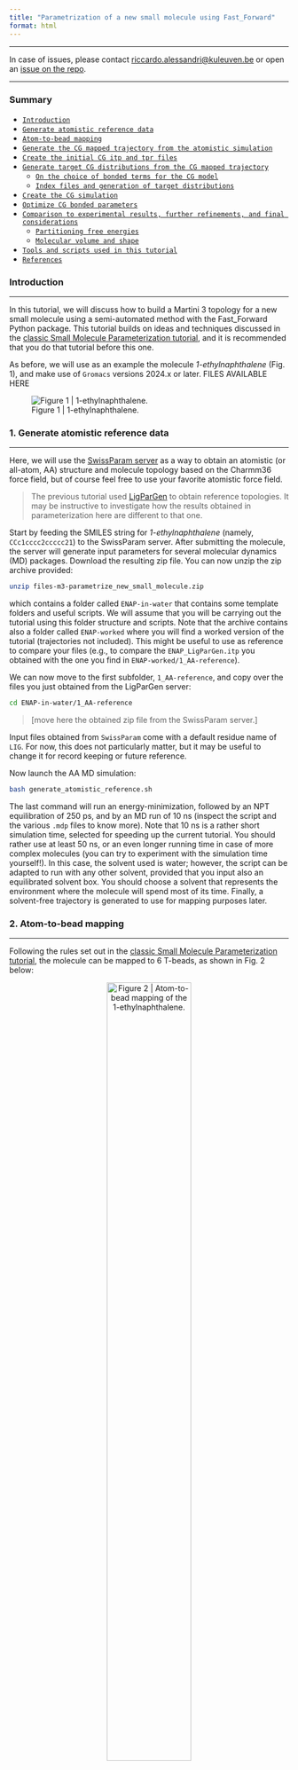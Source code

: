 ```yaml
---
title: "Parametrization of a new small molecule using Fast_Forward"
format: html
---
```


<hr>
In case of issues, please contact [riccardo.alessandri@kuleuven.be](mailto: riccardo.alessandri@kuleuven.be) or open an [issue on the repo](https://github.com/Martini-Force-Field-Initiative/Martini-Force-Field-Initiative.github.io/issues).
<hr>

### Summary
- [`Introduction`](#introduction)
- [`Generate atomistic reference data`](#generate-atomistic-reference-data)
- [`Atom-to-bead mapping`](#atom-to-bead-mapping)
- [`Generate the CG mapped trajectory from the atomistic simulation`](#generate-the-cg-mapped-trajectory-from-the-atomistic-simulation)
- [`Create the initial CG itp and tpr files`](#create-the-initial-cg-itp-and-tpr-files)
- [`Generate target CG distributions from the CG mapped trajectory`](#generate-target-cg-distributions-from-the-cg-mapped-trajectory)
    - [`On the choice of bonded terms for the CG model`](#on-the-choice-of-bonded-terms-for-the-cg-model)
    - [`Index files and generation of target distributions`](#index-files-and-generation-of-target-distributions)
- [`Create the CG simulation`](#create-the-cg-simulation)
- [`Optimize CG bonded parameters`](#optimize-cg-bonded-parameters)
- [`Comparison to experimental results, further refinements, and final considerations`](#comparison-to-experimental-results-further-refinements-and-final-considerations)
    - [`Partitioning free energies`](#partitioning-free-energies)
    - [`Molecular volume and shape`](#molecular-volume-and-shape)
- [`Tools and scripts used in this tutorial`](#tools-and-scripts-used-in-this-tutorial)
- [`References`](#references)

### Introduction
<hr>

In this tutorial, we will discuss how to build a Martini 3 topology for a new small molecule using a semi-automated method with the Fast_Forward Python package. This tutorial builds on ideas and techniques discussed in the [classic Small Molecule Parameterization tutorial](../Small_Molecule_Parametrization/index.qmd), and it is recommended that you do that tutorial before this one.


As before, we will use as an example the molecule *1-ethylnaphthalene* (Fig. 1), and make use of `Gromacs` versions 2024.x or later. FILES AVAILABLE HERE


![Figure 1 | 1-ethylnaphthalene.](fig1.png)

### 1. Generate atomistic reference data
<hr>


Here, we will use the [SwissParam server](https://swissparam.ch/) as a way to obtain an atomistic (or all-atom, AA) structure and molecule topology based on the Charmm36 force field, but of course feel free to use your favorite atomistic force field.

> The previous tutorial used [LigParGen](https://zarbi.chem.yale.edu/ligpargen/) to obtain reference topologies. It may be instructive to investigate how the results obtained in parameterization here are different to that one.

Start by feeding the SMILES string for *1-ethylnaphthalene* (namely, `CCc1cccc2ccccc21`) to the SwissParam server. After submitting the molecule, the server will generate input parameters for several molecular dynamics (MD) packages. Download the resulting zip file. You can now unzip the zip archive provided:

``` bash
unzip files-m3-parametrize_new_small_molecule.zip
```

which contains a folder called `ENAP-in-water` that contains some template folders and useful scripts. We will assume that you will be carrying out the tutorial using this folder structure and scripts. Note that the archive contains also a folder called `ENAP-worked` where you will find a worked version of the tutorial (trajectories not included). This might be useful to use as reference to compare your files (e.g., to compare the `ENAP_LigParGen.itp` you obtained with the one you find in `ENAP-worked/1_AA-reference`).

We can now move to the first subfolder, `1_AA-reference`, and copy over the files you just obtained from the LigParGen server:

``` bash
cd ENAP-in-water/1_AA-reference
```
> [move here the obtained zip file from the SwissParam server.]

Input files obtained from `SwissParam` come with a default residue name of `LIG`. For now, this does not particularly matter, but it may be useful to change it for record keeping or future reference.

Now launch the AA MD simulation:

``` bash
bash generate_atomistic_reference.sh
```

The last command will run an energy-minimization, followed by an NPT equilibration of 250 ps, and by an MD run of 10 ns (inspect the script and the various `.mdp` files to know more). Note that 10 ns is a rather short simulation time, selected for speeding up the current tutorial. You should rather use at least 50 ns, or an even longer running time in case of more complex molecules (you can try to experiment with the simulation time yourself!). In this case, the solvent used is water; however, the script can be adapted to run with any other solvent, provided that you input also an equilibrated solvent box. You should choose a solvent that represents the environment where the molecule will spend most of its time. Finally, a solvent-free trajectory is generated to use for mapping purposes later.

### 2. Atom-to-bead mapping
<hr>

Following the rules set out in the [classic Small Molecule Parameterization tutorial](../Small_Molecule_Parametrization/index.qmd), the molecule can be mapped to 6 T-beads, as shown in Fig. 2 below:

<!-- insert figure with html to modify width -->
<figure>
    <center>
    <img src="fig2.png" alt="Figure 2 | Atom-to-bead mapping of the 1-ethylnaphthalene." style="width:60%">
    <figcaption>Figure 2 | Atom-to-bead mapping of the 1-ethylnaphthalene.</figcaption>
    </center>
</figure>


### 3. Generate the CG mapped trajectory from the atomistic simulation
<hr>

Using the mapping you just created, you will now transform the simulation you did at [section 1](#generate-atomistic-reference-data) to CG resolution using a file in the `.map` format.

The [CGbuilder tool](https://jbarnoud.github.io/cgbuilder/) can generate such a file, as it did with the index-based approach in the previous tutorial <sup>[[7]](#references)</sup>. Load the `lig.gro` generated in the previous step, and assign each of the atoms to its corresponding bead in the viewer.

You can now try to map the trajectory using a `.map` file from `CGBuilder`. Once done, download the `cgbuilder.map` file that `CGbuilder` creates to the `2_mapping` folder.

``` bash
cd ../2_mapping/
```
> download cgbuilder.map and move it to the current folder, i.e., '2_mapping'

The header of `CGbuilder` .map files doesn’t quite align with what we exactly need for `fast_forward`. Make sure the first two lines of the file read as:

``` bash
[ molecule ]
LIG ENAP
```

These lines define the name of the molecule at atomistic (`LIG`) and CG (`ENAP`) resolution.

You can now run the script:

``` bash
bash 2_mapping.sh
```

which will:

 1. Make a python virtual environment and install the fast forward package in it.
 2. Use the `ff_map` program of `fast_forward` to map the ligand-only trajectory generated in the previous step.

Note that running `ff_map` on a trajectory file automatically generates both the mapped trajectory and a single initial frame. Note in the `mapped.gro` file generated the residue name is now `ENAP`, having been defined in the `.map` file above.

### 4. Generating an initial CG topology
<hr>

As before, the first goal of parameterisation is to match the bonded parameters at the CG level to the ones mapped from our atomistic simulation. Using the same bonded network as [before](../Small_Molecule_Parametrization/index.qmd/#generate-target-cg-distributions-from-the-cg-mapped-trajectory/), generate an initial topology (i.e. `ENAP_initial.itp`) file for the molecule containing directives for `atoms`, `bonds`, `dihedrals`, `virtual_sitesn`, and `exclusions`.

### 4.1 Using fast_forward to generate initial parameters

One of the powerful features of fast_forward is the `ff_inter` (interactions) program, which can generate best guess parameters for a CG topology file from an initial input topology and a mapped trajectory.

The initial input topology can be readily adapted from the file that we’ve just generated. Two additional considerations are:

 1. All interactions (*bonds*, *angles*, *dihedrals*, etc) need to be annotated with an interaction group name
 2. Bonds may be left as bonds only, `ff_inter` will automatically convert high force constants to constraints.


The first interactions directive of the file can then look something like this:

``` bash
[bonds]
; i j funct length kb
 1 2 1 0.300 5000 ; C1_R1
 1 4 1 0.300 5000 ; C1_R4
 2 3 1 0.300 5000 ; R2_R3
…
[ dihedrals ]
; i j k l func ref.angle force_const
 1 3 6 5 2 0 10 ; C1_R3_R6_R5
…
```
Note as well that the initial guesses here are completely arbitrary. Any interaction will be analysed *ab initio* with new parameters calculated.

To run `ff_inter` we also need a reference `.tpr` file for the molecule on its own:

``` bash
gmx grompp -f initial.mdp -p topol.top -c ../2_mapping/mapped.gro -o mapped.tpr -maxwarn 1
```

The `ff_inter` program can then be invoked with the following command:

``` bash
ff_inter -f ../2_mapping/mapped.xtc -s mapped.tpr -i ENAP_initial.itp -dists -plots -itp-only
```

Here, the mapped trajectory and associated topology (`mapped.xtc` and `mapped.tpr` respectively) are analysed using the interactions notated in the input molecule topology file (`ENAP_initial.itp`). Using the `-dists` flag writes out time series and histogram data for each of the interactions. The histograms are all also plotted in a figure using the `-plots` flag: a file called `distribution_plots.png` is written. For each interaction, the histogram of the interaction data is plotted along with the fit the program has made. Finally, the `-itp-only` flag indicates that strictly *only* the interactions notated in the input file should be determined. Otherwise, `ff_inter` will attempt to generate all possible angles and dihedrals for the molecule from its bonded structure, a feature of the program which may be useful for slightly larger or more flexible molecules.

The program will generate a new itp file based on the molecule name (i.e. `ENAP.itp`). Compare the input and the output file. The output file should now contain both bonds and constraints, with some bonds separated by an `#ifdef` statement for energy minimisation purposes, and written in the constraints directive with the inverse statement. The bond lengths and force constants should now be more ‘optimised’ for an initial simulation, with respect to the distributions calculated and shown in the figure generated.


### 5. Create the CG simulation
<hr>


We can now finalize the first take on the CG model, `ENAP_take1.itp`, where we can use the info contained in the `data_bonds.txt` and `data_dihedrals.txt` files to come up with better guesses for the bonded parameters:

``` bash
cd ../4_CG_sim
```
``` bash
cp ../3_initial_CG/ENAP.itp .
```
``` bash
bash run_CG.sh
```

where the command will run an energy-minimization, followed by an NPT equilibration, and by an MD run of 100 ns (inspect the script and the various `.mdp` files to know more) for the Martini system in water. Finally, a ligand-only trajectory and topology are generated for comparison to the mapped ones made earlier.

### 6. Optimize CG bonded parameters
<hr>

You can now compare the simulated distributions to the reference ones using the final program of the fast_forward package, `ff_assess`. Use the following command:

``` bash
ff_assess -f prod/lig_CG.xtc -s prod/lig_CG.tpr -i ENAP.itp -d ../3_initial_CG/ -plots
```

The `ff_assess` program simply uses the annotated topology of the molecule to calculate the interactions actually obtained during the CG simulation, and plots them against the reference distributions previously generated by `ff_inter` (given in a file path to the `-d` flag). Finally, a score is generated using the [Hellinger distance](https://en.wikipedia.org/wiki/Hellinger_distance) comparing the simulated and mapped distributions.

The plot produced should look like this:

<!-- insert figure with html to modify width -->
<figure>
    <center>
    <img src="fig3.png" alt="Figure 3 | CG simulation vs. mapped bonded distributions." style="width:100%">
    <figcaption>Figure 3 | CG simulation vs. mapped bonded distributions.</figcaption>
    </center>
</figure>
The agreement is very good, noted from both the figure above and also the report of the distribution distance scores generated.

Note that the bimodality of the distributions of the first two dihedrals cannot be captured by the CG model. However, the size of the CG distribution will seemingly capture the two AA configurations into the single CG configuration. If the agreement is not satisfactory at the first iteration - which is likely to happen - you should play with the equilibrium value and force constants in the CG `.itp` and iterate till satisfactory agreement is achieved.

### 7. Comparison to experimental results, further refinements, and final considerations
<hr>

#### 7.1 Partitioning free energies
<hr>

Partitioning free energies (see [tutorial on how to compute them](../../Legacy/martini2/free_energy.qmd)) constitute particularly good reference experimental data. In the case of 1-ethyl-naphthalene, a model using 5 TC5 beads for the naphthalene ring, and a TC3 bead for the ethyl group, leads to the following (excellent!) agreement with available partitioning data (the experimental values are from Ref. <sup>[[9]](#references)</sup>):

<table>
<thead>
<tr><th>logHD (kJ/mol)</th><th>&nbsp;</th><th>&nbsp;</th><th>logP (kJ/mol)</th><th>&nbsp;</th><th>&nbsp;</th></tr>
</thead>
<tbody>
<tr>
<td><strong>Exp.</strong></td>
<td><strong>CG</strong></td>
<td><strong>Err.</strong></td>
<td><strong>Exp.</strong></td>
<td><strong>CG</strong></td>
<td><strong>Err.</strong></td>
</tr>
<tr>
<td>25.2</td>
<td>25.8</td>
<td>0.6</td>
<td>25.2</td>
<td>24.4</td>
<td>-0.6</td>
</tr>
</tbody>
</table>

#### 7.2 Molecular volume and shape
<hr>

The approach described so far is oriented to high-throughput applications where this procedure could be automated. However, COG-based mappings cannot necessarily always work perfectly. In case packing and/or densities seem off, it is advisable to look into how the molecular volume and shape of the CG model compare to the ones of the underlying AA structure.

To this end, we can use the Gromacs tool `gmx sasa` to compute the solvent accessible surface area (SASA) and the Connolly surface of the AA and CG models. While AA force fields can use the default `vdwradii.dat` provided by Gromacs, for CG molecules, such file needs to be modified. The radii for the Martini R-, S-, and T-beads are 0.264, 0.230, and 0.191 nm, respectively. Take a look at `ENAP-worked/5_SASA/CG/vdwradii_CG.dat` in case of doubts. A small Python script, `make_cg_sasa_file.py` is provided to automate this process.

We also recommend using an updated `vdwradii.dat` for the atomistic reference calculations, instead of the Gromacs default. The file - that you can find among the provided files with the name `vdwradii_AA.dat` - uses more recent vdW radii from [Rowland and Taylor, J. Phys. Chem. 1996, 100, 7384-7391](https://doi.org/10.1021/jp953141+).

Now, run:

``` bash
bash 5_do_sasa.sh
```

that will compute the SASA and Connolly surfaces for both the CG and AA models. The SASA will be compute along the trajectory, with a command that in the case of the AA model looks like this:

``` bash
gmx sasa -f ../../1_AA_reference/prod/lig.xtc -s ../../1_AA_reference/prod/lig.tpr -ndots 4800 -probe 0.191  -o SASA-AA.xvg
```

Note that the probe size is the size of a T-bead (the size of the probe does not matter but you must consistently use a certain size if you want to meaningfully compare the obtained SASA values), and the `-ndots 4800` flag guarantees accurate SASA value. You will instead see that the command used to obtain the Connolly surface uses fewer points (`-ndots 240`) to ease the visualization with softwares such as `VMD`. Indeed, we can now overlap the Connolly surfaces (computed by the script on the energy-minimized AA structure and its mapped version) by using the following command:

``` bash
vmd -m  1_AA_reference/prod/lig.gro  AA/surf-AA.pdb  CG/surf-CG.pdb
```

This should give you some of the views you find rendered below. Below you find also the plot of the distribution of the SASA along the trajectory (Fig. 6) - `distr-SASA-AA.xvg` and `distr-SASA-CG.xvg` -:

![Figure 4 | Comparison of the mapped and target distributions for the SASA in the 1-ethylnaphthalene. AA is in blue, Martini is in red.](fig4.png)

The SASA distributions show a discrepancy of about 5% (the average CG SASA is about 5% smaller than the AA one - see `data_sasa_AA.xvg` and `distr-SASA-CG.xvg`), which is acceptable, but not ideal. Inspecting the Connolly surfaces (AA in blue, CG in red) gives you a clearer picture: while the naphthalene moiety on average seems to be captured quite accurately by the CG model, the T-bead at index 1 does seem not to account for the whole molecular volume of the ethyl group. One way to improve this could be to lengthen bonds 1-2, and 1-4.

#### 7.3 Final considerations
<hr>

This tutorial builds on the [Classic Small Molecule Parameterization tutorial](../Small_Molecule_Parametrization/index.qmd) using the Fast_Forward package to provide partial automation of some processes. From here, it may be a good idea to explore some of the other features of the package, particularly the `ff_inter` program, to aid with parameterization of other small molecules from scratch.


### Tools and scripts used in this tutorial
<hr>

- `GROMACS` ([http://www.gromacs.org/](http://www.gromacs.org/))

- `VMD` ([https://www.ks.uiuc.edu/Research/vmd/](https://www.ks.uiuc.edu/Research/vmd/))

- `Fast_Forward` ([https://github.com/fgrunewald/fast_forward/tree/main/fast_forward](https://github.com/fgrunewald/fast_forward/tree/main/fast_forward))

### References
<hr>

[1] P.C.T. Souza, et al., Nat. Methods 2021, DOI: 10.1038/s41592-021-01098-3.

[2] R. Alessandri, et al., Chemrxiv 2021, DOI: 10.33774/chemrxiv-2021-1qmq9.

[3] S.J. Marrink, et al., J. Phys. Chem. B. 2007, 111, 7812-7824.

[4] P.C.T. Souza, S. Thallmair, et al., Nat. Commun. 2020, DOI: 10.1038/s41467-020-17437-5.

[5] J. Liu, et al., Adv. Mater. 2018, DOI: 10.1002/adma.201704630.

[6] W.L. Jorgensen and J. Tirado-Rives, PNAS 2005, 102, 6665; L.S. Dodda, et al., J. Phys. Chem. B, 2017, 121, 3864; L.S. Dodda, et al., Nucleic Acids Res. 2017, 45, W331.

[7] J. Barnoud, https://github.com/jbarnoud/cgbuilder.

[8] M.N. Melo, H.I. Ingolfsson, S.J. Marrink, J. Chem. Phys. 2015, 143, 243152.

[9] S. Natesan, et al., J. Chem. Inf. Model. 2013, 53, 6, 1424-1435.

[10] L.I. Vazquez-Salazar, M. Selle, et al., Green Chem. 2020, DOI: 10.1039/D0GC01823F.

[11] J.J. Uusitalo, et al., J. Chem. Theory Comput. 2015, 11, 8, 3932-3945.

[12]  [General reference] C. Bannwarth, et al., WIRES Comput. Mol. Sci. 2021, DOI: 10.1002/wcms.1493. [Solvation model] S. Ehlert, et al., Chemrxiv 2021, DOI: 10.26434/chemrxiv.14555355.v1. [GFN2-xTB] C. Bannwarth, et al., J. Chem. Theory. Comput. 2019, 15, 1652-1671. [GFNFF] S. Spicher and S. Grimme Ang. Chem. Int. Ed. 2020, 59, 15665-15673.

<hr>


